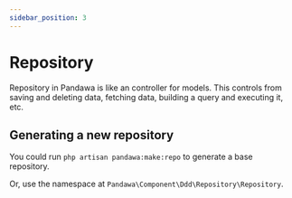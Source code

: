 ```yaml
---
sidebar_position: 3
---
```



# Repository

Repository in Pandawa is like an controller for models. This controls from saving and deleting data, fetching data, building a query and executing it, etc.

## Generating a new repository

You could run `php artisan pandawa:make:repo` to generate a base repository.

<ReadMoreCLI />

Or, use the namespace at `Pandawa\Component\Ddd\Repository\Repository`.

<Template>

```php
<?php

declare(strict_types=1);

// highlight-next-line
namespace <Namespace>\<Folder>\Repository;

use Pandawa\Component\Ddd\Collection;
use Pandawa\Component\Ddd\Repository\Repository;

// highlight-next-line
class <What>Repository extends Repository {
    //->
}
```

</Template>